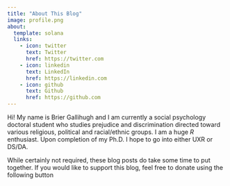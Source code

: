 ```yaml
---
title: "About This Blog"
image: profile.png
about:
  template: solana
  links:
    - icon: twitter
      text: Twitter
      href: https://twitter.com
    - icon: linkedin
      text: LinkedIn
      href: https://linkedin.com
    - icon: github
      text: Github
      href: https://github.com
---
```


Hi! My name is Brier Gallihugh and I am currently a social psychology doctoral student who studies prejudice and discrimination directed toward various religious, political and racial/ethnic groups. I am a huge *R* enthusiast. Upon completion of my Ph.D. I hope to go into either UXR or DS/DA. 


::: {.callout-tip}
While certainly not required, these blog posts do take some time to put together. If you would like to support this blog, feel free to donate using the following button

<script type="text/javascript" src="https://cdnjs.buymeacoffee.com/1.0.0/button.prod.min.js" data-name="bmc-button" data-slug="bgRStats" data-color="#FFDD00" data-emoji=""  data-font="Cookie" data-text="Buy me a coffee" data-outline-color="#000000" data-font-color="#000000" data-coffee-color="#ffffff" ></script>

:::




